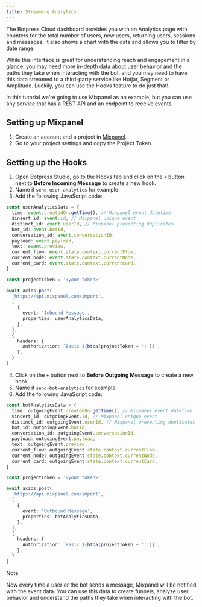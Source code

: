 ```yaml
---
title: Streaming Analytics
---
```


The Botpress Cloud dashboard provides you with an Analytics page with counters for the total number of users, new users, returning users, sessions and messages. It also shows a chart with the data and allows you to filter by date range.

While this interface is great for understanding reach and engagement in a glance, you may need more in-depth data about user behavior and the paths they take when interacting with the bot, and you may need to have this data streamed to a third-party service like Hotjar, Segment or Amplitude. Luckily, you can use the Hooks feature to do just that!.

In this tutorial we're going to use Mixpanel as an example, but you can use any service that has a REST API and an endpoint to receive events.

## Setting up Mixpanel

1. Create an account and a project in [Mixpanel](https://mixpanel.com/).
2. Go to your project settings and copy the Project Token.

## Setting up the Hooks

1. Open Botpress Studio, go to the Hooks tab and click on the `+` button next to **Before Incoming Message** to create a new hook.
2. Name it `send-user-analytics` for example
3. Add the following JavaScript code:

```ts
const userAnalyticsData = {
  time: event.createdOn.getTime(), // Mixpanel event datetime
  $insert_id: event.id, // Mixpanel unique event
  distinct_id: event.userId, // Mixpanel preventing duplicates
  bot_id: event.botId,
  conversation_id: event.conversationId,
  payload: event.payload,
  text: event.preview,
  current_flow: event.state.context.currentFlow,
  current_node: event.state.context.currentNode,
  current_card: event.state.context.currentCard,
}

const projectToken = '<your token>'

await axios.post(
  'https://api.mixpanel.com/import',
  [
    {
      event: 'Inbound Message',
      properties: userAnalyticsData,
    },
  ],
  {
    headers: {
      Authorization: `Basic ${btoa(projectToken + ':')}`,
    },
  }
)
```

4. Click on the `+` button next to **Before Outgoing Message** to create a new hook.
5. Name it `send-bot-analytics` for example
6. Add the following JavaScript code:

```ts
const botAnalyticsData = {
  time: outgoingEvent.createdOn.getTime(), // Mixpanel event datetime
  $insert_id: outgoingEvent.id, // Mixpanel unique event
  distinct_id: outgoingEvent.userId, // Mixpanel preventing duplicates
  bot_id: outgoingEvent.botId,
  conversation_id: outgoingEvent.conversationId,
  payload: outgoingEvent.payload,
  text: outgoingEvent.preview,
  current_flow: outgoingEvent.state.context.currentFlow,
  current_node: outgoingEvent.state.context.currentNode,
  current_card: outgoingEvent.state.context.currentCard,
}

const projectToken = '<your token>'

await axios.post(
  'https://api.mixpanel.com/import',
  [
    {
      event: 'Outbound Message',
      properties: botAnalyticsData,
    },
  ],
  {
    headers: {
      Authorization: `Basic ${btoa(projectToken + ':')}`,
    },
  }
)
```

<Note>
Note

Now every time a user or the bot sends a message, Mixpanel will be notified with the event data. You can use this data to create funnels, analyze user behavior and understand the paths they take when interacting with the bot.
</Note>
